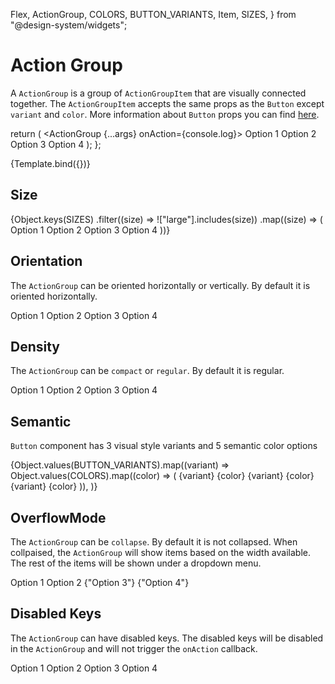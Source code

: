   Flex,
  ActionGroup,
  COLORS,
  BUTTON_VARIANTS,
  Item,
  SIZES,
} from "@design-system/widgets";

<Meta title="Design-system/Widgets/Action Group" component={ActionGroup} />

# Action Group

A `ActionGroup` is a group of `ActionGroupItem` that are visually connected together.
The `ActionGroupItem` accepts the same props as the `Button` except `variant` and `color`.
More information about `Button` props you can find [here](?path=/docs/design-system-widgets-button--docs).

  return (
    <ActionGroup {...args} onAction={console.log}>
      <Item key="option-1" icon="heart">
        Option 1
      </Item>
      <Item key="option-2">Option 2</Item>
      <Item key="option-3">Option 3</Item>
      <Item key="option-4">Option 4</Item>
    </ActionGroup>
  );
};

<Canvas>
  <Story name="Action Group">{Template.bind({})}</Story>
</Canvas>

<ArgsTable story="Action Group" of={ActionGroup} />

## Size

<Story name="Size">
  <Flex gap="spacing-2" direction="column">
    {Object.keys(SIZES)
      .filter((size) => !["large"].includes(size))
      .map((size) => (
        <ActionGroup size={size} key={size}>
          <Item key="option-1">Option 1</Item>
          <Item key="option-2">Option 2</Item>
          <Item key="option-3">Option 3</Item>
          <Item key="option-4">Option 4</Item>
        </ActionGroup>
      ))}
  </Flex>
</Story>

## Orientation

The `ActionGroup` can be oriented horizontally or vertically. By default it is oriented horizontally.

<Story name="Orientation">
  <ActionGroup orientation="vertical">
    <Item key="option-1">Option 1</Item>
    <Item key="option-2">Option 2</Item>
    <Item key="option-3">Option 3</Item>
    <Item key="option-4">Option 4</Item>
  </ActionGroup>
</Story>

## Density

The `ActionGroup` can be `compact` or `regular`. By default it is regular.

<Story name="Density">
  <ActionGroup density="compact">
    <Item key="option-1">Option 1</Item>
    <Item key="option-2">Option 2</Item>
    <Item key="option-3">Option 3</Item>
    <Item key="option-4">Option 4</Item>
  </ActionGroup>
</Story>

## Semantic

`Button` component has 3 visual style variants and 5 semantic color options

<Story name="Semantic">
  <Flex direction="column" gap="spacing-4" alignItems="center">
    {Object.values(BUTTON_VARIANTS).map((variant) =>
      Object.values(COLORS).map((color) => (
        <ActionGroup
          variant={variant}
          color={color}
          key={`${variant}-${color}`}
        >
          <Item>
            {variant} {color}
          </Item>
          <Item>
            {variant} {color}
          </Item>
          <Item>
            {variant} {color}
          </Item>
        </ActionGroup>
      )),
    )}
  </Flex>
</Story>

## OverflowMode

The `ActionGroup` can be `collapse`. By default it is not collapsed. When collpaised, the `ActionGroup` will show items based on the width available. The rest of the items will be shown under a dropdown menu.

<Story name="OverflowMode">
  <div style={{ maxWidth: 150 }}>
    <ActionGroup overflowMode="collapse" variant="outlined">
      <Item key="option-1">Option 1</Item>
      <Item key="option-2">Option 2</Item>
      <Item key="option-3" icon="file">
        {"Option 3"}
      </Item>
      <Item key="option-4" icon="trash" iconPosition="end" color="negative">
        {"Option 4"}
      </Item>
    </ActionGroup>
  </div>
</Story>

## Disabled Keys

The `ActionGroup` can have disabled keys. The disabled keys will be disabled in the `ActionGroup` and will not trigger the `onAction` callback.

<Story name="Disabled Keys">
  <ActionGroup disabledKeys={["option-2", "option-4"]}>
    <Item key="option-1">Option 1</Item>
    <Item key="option-2">Option 2</Item>
    <Item key="option-3">Option 3</Item>
    <Item key="option-4">Option 4</Item>
  </ActionGroup>
</Story>
